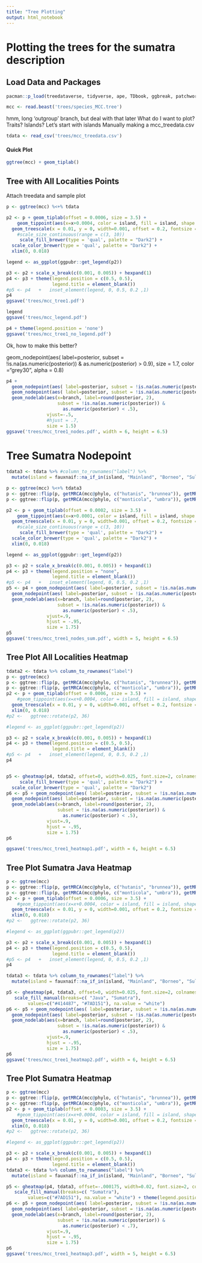 ```yaml
---
title: "Tree Plotting"
output: html_notebook
---
```


# Plotting the trees for the sumatra description 

## Load Data and Packages
```r
pacman::p_load(treedataverse, tidyverse, ape, TDbook, ggbreak, patchwork, ggpubr)

```

```r
mcc <- read.beast('trees/species_MCC.tree')
```

hmm, long 'outgroup' branch, but deal with that later
What do I want to plot? Traits? Islands? Let's start with islands
Manually making a mcc_treedata.csv
```r
tdata <- read_csv('trees/mcc_treedata.csv')
```

#### Quick Plot 

```r
ggtree(mcc) + geom_tiplab()
```

## Tree with All Localities Points
Attach treedata and sample plot
```r

p <- ggtree(mcc) %<+% tdata 

p2 <- p + geom_tiplab(offset = 0.0006, size = 3.5) + 
    geom_tippoint(aes(x=x+0.0004, color = island, fill = island, shape = island), size = 3) + 
  geom_treescale(x = 0.01, y = 0, width=0.001, offset = 0.2, fontsize = 3) +
    #scale_size_continuous(range = c(3, 10)) 
     scale_fill_brewer(type = 'qual', palette = "Dark2") +
  scale_color_brewer(type = 'qual', palette = "Dark2") +
  xlim(0, 0.018)

legend <- as_ggplot(ggpubr::get_legend(p2))

p3 <- p2 + scale_x_break(c(0.001, 0.005)) + hexpand(1) 
p4 <- p3 + theme(legend.position = c(0.5, 0.5),
                 legend.title = element_blank())
#p5 <- p4   +   inset_element(legend, 0, 0.5, 0.2 ,1) 
p4
ggsave('trees/mcc_tree1.pdf')
```

```r
legend
ggsave('trees/mcc_legend.pdf')
```

```r
p4 + theme(legend.position = 'none')
ggsave('trees/mcc_tree1_no_legend.pdf')
```


Ok, how to make this better?




geom_nodepoint(aes( label=posterior, subset = !is.na(as.numeric(posterior)) & as.numeric(posterior) > 0.9), size = 1.7, color ="grey30", alpha = 0.8)

```r
p4 + 
  geom_nodepoint(aes( label=posterior, subset = !is.na(as.numeric(posterior)) & as.numeric(posterior) > 0.9), size = 1.7, color ="black", alpha = 1) + 
  geom_nodepoint(aes( label=posterior, subset = !is.na(as.numeric(posterior)) & as.numeric(posterior) > 0.5 & as.numeric(posterior) < 0.9), size = 1.7, color ="grey40", alpha = 1, shape = 15) +
  geom_nodelab(aes(x=branch, label=round(posterior, 2), 
                   subset = !is.na(as.numeric(posterior)) & 
                     as.numeric(posterior) < .5),
               vjust=-.5, 
               #hjust = .7, 
               size = 1.5)
ggsave('trees/mcc_tree1_nodes.pdf', width = 6, height = 6.5)
```

# Tree Sumatra Nodepoint

```r
tdata3 <- tdata %>% #column_to_rownames("label") %>%
  mutate(island = fauxnaif::na_if_in(island, "Mainland", "Borneo", "Sulawesi", "Philippines", "Java"))

p <- ggtree(mcc) %<+% tdata3
p <- ggtree::flip(p, getMRCA(mcc@phylo, c("hutanis", "brunnea")), getMRCA(mcc@phylo, c("foetida", "negrina")))
p <- ggtree::flip(p, getMRCA(mcc@phylo, c("monticola", "umbra")), getMRCA(mcc@phylo, c("balingka", "dewi")))

p2 <- p + geom_tiplab(offset = 0.0002, size = 3.5) + 
    geom_tippoint(aes(x=x+0.0001, color = island, fill = island, shape = island), size = 3) + 
  geom_treescale(x = 0.01, y = 0, width=0.001, offset = 0.2, fontsize = 3) +
    #scale_size_continuous(range = c(3, 10)) 
     scale_fill_brewer(type = 'qual', palette = "Dark2") +
  scale_color_brewer(type = 'qual', palette = "Dark2") +
  xlim(0, 0.018)

legend <- as_ggplot(ggpubr::get_legend(p2))

p3 <- p2 + scale_x_break(c(0.001, 0.005)) + hexpand(1) 
p4 <- p3 + theme(legend.position = "none",
                 legend.title = element_blank())
#p5 <- p4   +   inset_element(legend, 0, 0.5, 0.2 ,1) 
p5 <- p4 + geom_nodepoint(aes( label=posterior, subset = !is.na(as.numeric(posterior)) & as.numeric(posterior) > 0.9), size = 1.7, color ="black", alpha = 1) + 
  geom_nodepoint(aes( label=posterior, subset = !is.na(as.numeric(posterior)) & as.numeric(posterior) > 0.5 & as.numeric(posterior) < 0.9), size = 1.7, color ="grey40", alpha = 1, shape = 15) +
  geom_nodelab(aes(x=branch, label=round(posterior, 2), 
                   subset = !is.na(as.numeric(posterior)) & 
                     as.numeric(posterior) < .5),
               vjust=.9, 
               hjust = -.95, 
               size = 1.75)
p5
ggsave('trees/mcc_tree1_nodes_sum.pdf', width = 5, height = 6.5)
```


## Tree Plot All Localities Heatmap
```r
tdata2 <- tdata %>% column_to_rownames("label")
p <- ggtree(mcc) 
p <- ggtree::flip(p, getMRCA(mcc@phylo, c("hutanis", "brunnea")), getMRCA(mcc@phylo, c("foetida", "negrina")))
p <- ggtree::flip(p, getMRCA(mcc@phylo, c("monticola", "umbra")), getMRCA(mcc@phylo, c("balingka", "dewi")))#+ rotate(p2, 36)
p2 <- p + geom_tiplab(offset = 0.0006, size = 3.5) + 
    #geom_tippoint(aes(x=x+0.0004, color = island, fill = island, shape = island), size = 3) + 
  geom_treescale(x = 0.01, y = 0, width=0.001, offset = 0.2, fontsize = 3) +
  xlim(0, 0.018)
#p2 <-   ggtree::rotate(p2, 36)

#legend <- as_ggplot(ggpubr::get_legend(p2))

p3 <- p2 + scale_x_break(c(0.001, 0.005)) + hexpand(1) 
p4 <- p3 + theme(legend.position = c(0.5, 0.5),
                 legend.title = element_blank())
#p5 <- p4   +   inset_element(legend, 0, 0.5, 0.2 ,1) 
p4


p5 <- gheatmap(p4, tdata2, offset=0, width=0.025, font.size=2, colnames=F, hjust=0) + 
     scale_fill_brewer(type = 'qual', palette = "Dark2") +
  scale_color_brewer(type = 'qual', palette = "Dark2") 
p6 <- p5 + geom_nodepoint(aes( label=posterior, subset = !is.na(as.numeric(posterior)) & as.numeric(posterior) > 0.9), size = 1.7, color ="black", alpha = 1) + 
  geom_nodepoint(aes( label=posterior, subset = !is.na(as.numeric(posterior)) & as.numeric(posterior) > 0.5 & as.numeric(posterior) < 0.9), size = 1.7, color ="grey40", alpha = 1, shape = 15) +
  geom_nodelab(aes(x=branch, label=round(posterior, 2), 
                   subset = !is.na(as.numeric(posterior)) & 
                     as.numeric(posterior) < .5),
               vjust=.9, 
               hjust = -.95, 
               size = 1.75)
p6

ggsave('trees/mcc_tree1_heatmap1.pdf', width = 6, height = 6.5)
```

## Tree Plot Sumatra Java Heatmap
```r
p <- ggtree(mcc) 
p <- ggtree::flip(p, getMRCA(mcc@phylo, c("hutanis", "brunnea")), getMRCA(mcc@phylo, c("foetida", "negrina")))
p <- ggtree::flip(p, getMRCA(mcc@phylo, c("monticola", "umbra")), getMRCA(mcc@phylo, c("balingka", "dewi")))#+ rotate(p2, 36)
p2 <- p + geom_tiplab(offset = 0.0006, size = 3.5) + 
    #geom_tippoint(aes(x=x+0.0004, color = island, fill = island, shape = island), size = 3) + 
  geom_treescale(x = 0.01, y = 0, width=0.001, offset = 0.2, fontsize = 3) +
  xlim(0, 0.018)
#p2 <-   ggtree::rotate(p2, 36)

#legend <- as_ggplot(ggpubr::get_legend(p2))

p3 <- p2 + scale_x_break(c(0.001, 0.005)) + hexpand(1) 
p4 <- p3 + theme(legend.position = c(0.5, 0.5),
                 legend.title = element_blank())
#p5 <- p4   +   inset_element(legend, 0, 0.5, 0.2 ,1) 
p4

tdata3 <- tdata %>% column_to_rownames("label") %>%
  mutate(island = fauxnaif::na_if_in(island, "Mainland", "Borneo", "Sulawesi", "Philippines"))

p5 <- gheatmap(p4, tdata3, offset=0, width=0.025, font.size=2, colnames=F, hjust=0) + 
   scale_fill_manual(breaks=c( "Java", "Sumatra"), 
        values=c("#414487", "#7AD151"), na.value = "white")
p6 <- p5 + geom_nodepoint(aes( label=posterior, subset = !is.na(as.numeric(posterior)) & as.numeric(posterior) > 0.9), size = 1.7, color ="black", alpha = 1) + 
  geom_nodepoint(aes( label=posterior, subset = !is.na(as.numeric(posterior)) & as.numeric(posterior) > 0.5 & as.numeric(posterior) < 0.9), size = 1.7, color ="grey40", alpha = 1, shape = 15) +
  geom_nodelab(aes(x=branch, label=round(posterior, 2), 
                   subset = !is.na(as.numeric(posterior)) & 
                     as.numeric(posterior) < .5),
               vjust=.9, 
               hjust = -.95, 
               size = 1.75)
p6
ggsave('trees/mcc_tree1_heatmap2.pdf', width = 6, height = 6.5)
```

## Tree Plot Sumatra Heatmap
```r
p <- ggtree(mcc) 
p <- ggtree::flip(p, getMRCA(mcc@phylo, c("hutanis", "brunnea")), getMRCA(mcc@phylo, c("foetida", "negrina")))
p <- ggtree::flip(p, getMRCA(mcc@phylo, c("monticola", "umbra")), getMRCA(mcc@phylo, c("balingka", "dewi")))
p2 <- p + geom_tiplab(offset = 0.0003, size = 3.5) + 
    #geom_tippoint(aes(x=x+0.0004, color = island, fill = island, shape = island), size = 3) + 
  geom_treescale(x = 0.01, y = 0, width=0.001, offset = 0.2, fontsize = 3) +
  xlim(0, 0.018)
#p2 <-   ggtree::rotate(p2, 36)

#legend <- as_ggplot(ggpubr::get_legend(p2))

p3 <- p2 + scale_x_break(c(0.001, 0.005)) + hexpand(1) 
p4 <- p3 + theme(legend.position = c(0.5, 0.5),
                 legend.title = element_blank())
tdata3 <- tdata %>% column_to_rownames("label") %>%
  mutate(island = fauxnaif::na_if_in(island, "Mainland", "Borneo", "Sulawesi", "Philippines", "Java"))

p5 <- gheatmap(p4, tdata3, offset=-.000175, width=0.02, font.size=2, colnames=F, hjust=0) + 
   scale_fill_manual(breaks=c( "Sumatra"), 
        values=c("#7AD151"), na.value = "white") + theme(legend.position = 'none')
p6 <- p5 + geom_nodepoint(aes( label=posterior, subset = !is.na(as.numeric(posterior)) & as.numeric(posterior) > 0.9), size = 1.7, color ="black", alpha = 1) + 
  geom_nodepoint(aes( label=posterior, subset = !is.na(as.numeric(posterior)) & as.numeric(posterior) > 0.7 & as.numeric(posterior) < 0.9), size = 1.7, color ="grey40", alpha = 1, shape = 15) +
  geom_nodelab(aes(x=branch, label=round(posterior, 2), 
                   subset = !is.na(as.numeric(posterior)) & 
                     as.numeric(posterior) < .7),
               vjust=.9, 
               hjust = -.95, 
               size = 1.75)
p6
ggsave('trees/mcc_tree1_heatmap3.pdf', width = 5, height = 6.5)
```

